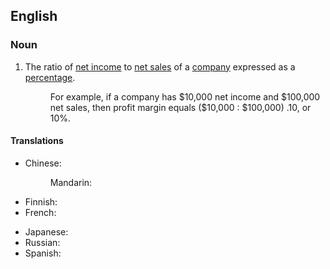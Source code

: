 ==English==

===Noun===
{{en-noun}}

# The ratio of [[net income]] to [[net sales]] of a [[company]] expressed as a [[percentage]].
#: For example, if a company has $10,000 net income and $100,000 net sales, then profit margin equals ($10,000 : $100,000) .10, or 10%.

====Translations====
{{trans-top|ratio of income to sales}}
* Chinese:
*: Mandarin: {{t-needed|cmn}}
* Finnish: {{t|fi|tuottoprosentti}}
* French: {{t-needed|fr}}
{{trans-mid}}
* Japanese: {{t|ja|利鞘|tr=りざや, rizaya|sc=Jpan}}
* Russian: {{t-needed|ru}}
* Spanish: {{t-needed|es}}
{{trans-bottom}}